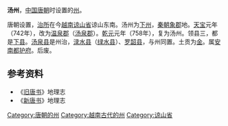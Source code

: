'''汤州'''，[[中国|中国]][[唐朝|唐朝]]时设置的[[州|州]]。

唐朝设置，[[治所|治所]]在今[[越南|越南]][[谅山省|谅山省]]谅山东南。汤州为[[下州|下州]]，[[秦朝|秦朝]][[象郡|象郡]]地。[[天宝_(唐朝)|天宝]]元年（742年），改为[[温泉郡|温泉郡]]（[[汤泉郡|汤泉郡]]）。[[乾元_(唐朝)|乾元]]元年（758年），复为汤州。领县三，都是[[下县|下县]]。[[汤泉县|汤泉县]]是州治，[[渌水县|渌水县]]（[[绿水县|绿水县]]）、[[罗韶县|罗韶县]]，与州同置。土贡为[[金|金]]。属[[安南都护府|安南都护府]]。后废。

==参考资料==
*《[[旧唐书|旧唐书]]》地理志
*《[[新唐书|新唐书]]》地理志

{{唐朝行政區劃|nocat}}
{{唐朝行政区划小作品}}
{{DEFAULTSORT:T}}
[[Category:唐朝的州|Category:唐朝的州]] 
[[Category:越南古代的州|Category:越南古代的州]]
[[Category:谅山省|Category:谅山省]]